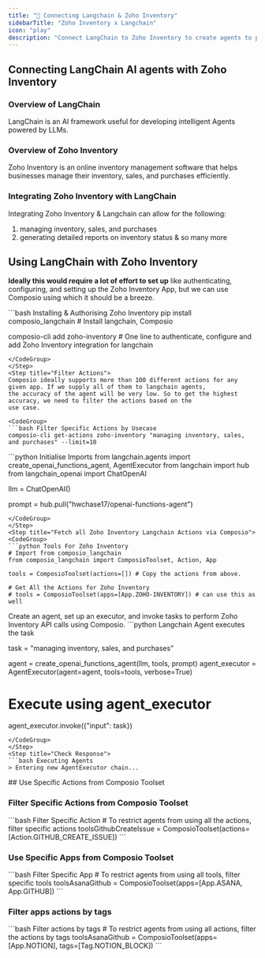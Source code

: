 ```yaml
---
title: "🚀 Connecting Langchain & Zoho Inventory"
sidebarTitle: "Zoho Inventory x Langchain"
icon: "play"
description: "Connect LangChain to Zoho Inventory to create agents to perform tasks using natural language"
---
```


## Connecting LangChain AI agents with Zoho Inventory

### Overview of LangChain

LangChain is an AI framework useful for developing intelligent Agents powered by LLMs.

### Overview of Zoho Inventory

Zoho Inventory is an online inventory management software that helps businesses manage their inventory, sales, and purchases efficiently.

### Integrating Zoho Inventory with LangChain

Integrating Zoho Inventory & Langchain can allow for the following:

1. managing inventory, sales, and purchases
2. generating detailed reports on inventory status
& so many more

## Using LangChain with Zoho Inventory

<Steps>
<Step title="Setting Up the Environment">

**Ideally this would require a lot of effort to set up** like authenticating, configuring, and setting up the Zoho Inventory App, but we can use Composio using which it should be a breeze.

<CodeGroup>
```bash Installing & Authorising Zoho Inventory
pip install composio_langchain # Install langchain, Composio 

composio-cli add zoho-inventory # One line to authenticate, configure and add Zoho Inventory integration for langchain
```
</CodeGroup>
</Step>
<Step title="Filter Actions">
Composio ideally supports more than 100 different actions for any given app. If we supply all of them to langchain agents, 
the accuracy of the agent will be very low. So to get the highest accuracy, we need to filter the actions based on the 
use case.

<CodeGroup>
```bash Filter Specific Actions by Usecase
composio-cli get-actions zoho-inventory "managing inventory, sales, and purchases" --limit=10
```
</CodeGroup>

</Step>
<Step title="Import Base Packages">

<CodeGroup>
```python Initialise Imports
from langchain.agents import create_openai_functions_agent, AgentExecutor
from langchain import hub
from langchain_openai import ChatOpenAI


llm = ChatOpenAI()

prompt = hub.pull("hwchase17/openai-functions-agent")
```
</CodeGroup>
</Step>
<Step title="Fetch all Zoho Inventory Langchain Actions via Composio">
<CodeGroup>
```python Tools For Zoho Inventory
# Import from composio_langchain
from composio_langchain import ComposioToolset, Action, App

tools = ComposioToolset(actions=[]) # Copy the actions from above. 

# Get All the Actions for Zoho Inventory
# tools = ComposioToolset(apps=[App.ZOHO-INVENTORY]) # can use this as well
```
</CodeGroup>
</Step>
<Step title="Execute the Agent">
Create an agent, set up an executor, and invoke tasks to perform Zoho Inventory API calls using Composio. 
<CodeGroup>
```python Langchain Agent executes the task

task = "managing inventory, sales, and purchases"

agent = create_openai_functions_agent(llm, tools, prompt)
agent_executor = AgentExecutor(agent=agent, tools=tools, verbose=True)

# Execute using agent_executor
agent_executor.invoke({"input": task})
```
</CodeGroup>
</Step>
<Step title="Check Response">
```bash Executing Agents
> Entering new AgentExecutor chain...
```
</Step>
</Steps>
## Use Specific Actions from Composio Toolset

### Filter Specific Actions from Composio Toolset

<CodeGroup>
```bash Filter Specific Action
# To restrict agents from using all the actions, filter specific actions
toolsGithubCreateIssue = ComposioToolset(actions=[Action.GITHUB_CREATE_ISSUE])
```
</CodeGroup>

### Use Specific Apps from Composio Toolset
<CodeGroup>
```bash Filter Specific App
# To restrict agents from using all tools, filter specific tools
toolsAsanaGithub = ComposioToolset(apps=[App.ASANA, App.GITHUB])
```
</CodeGroup>

### Filter apps actions by tags 
<CodeGroup>
```bash Filter actions by tags
# To restrict agents from using all actions, filter the actions by tags
toolsAsanaGithub = ComposioToolset(apps=[App.NOTION], tags=[Tag.NOTION_BLOCK])
```
</CodeGroup>

